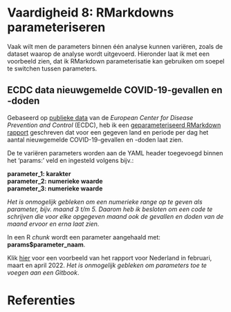 # Vaardigheid 8: RMarkdowns parameteriseren

Vaak wilt men de parameters binnen één analyse kunnen variëren, zoals de dataset waarop de analyse wordt uitgevoerd. Hieronder laat ik met een voorbeeld zien, dat ik RMarkdown parameterisatie kan gebruiken om soepel te switchen tussen parameters.

## ECDC data nieuwgemelde COVID-19-gevallen en -doden

Gebaseerd op [publieke data](https://www.ecdc.europa.eu/en/publications-data/data-daily-new-cases-covid-19-eueea-country) van de _European Center for Disease Prevention and Control_ (ECDC), heb ik een [geparameteriseerd RMarkdown rapport](https://github.com/stephaniedewit/stephaniedewit.github.io/blob/main/parameterized_Rmd_COVID.Rmd) geschreven dat voor een gegeven land en periode per dag het aantal nieuwgemelde COVID-19-gevallen en -doden laat zien. 

De te variëren parameters worden aan de YAML header toegevoegd binnen het 'params:' veld en ingesteld volgens bijv.:

__parameter_1: karakter__<br>
__parameter_2: numerieke waarde__<br>
__parameter_3: numerieke waarde__<br>

_Het is onmogelijk gebleken om een numerieke range op te geven als parameter, bijv. maand 3 t/m 5. Daarom heb ik besloten om een code te schrijven die voor elke opgegeven maand ook de gevallen en doden van de maand ervoor en erna laat zien._

In een R _chunk_ wordt een parameter aangehaald met: __params$parameter_naam__.

Klik [hier](https://github.com/stephaniedewit/stephaniedewit.github.io/blob/main/parameterized_Rmd_COVID.pdf) voor een voorbeeld van het rapport voor Nederland in februari, maart en april 2022. _Het is onmogelijk gebleken om parameters toe te voegen aan een Gitbook_.

# Referenties
